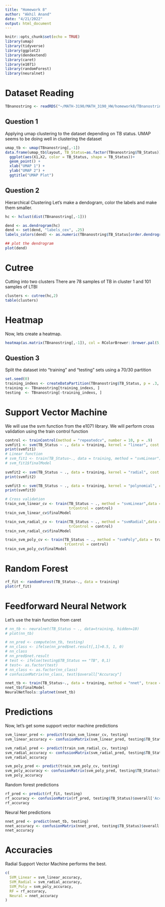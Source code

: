 ```yaml
---
title: "Homework 8"
author: "Akhil Anand"
date: "4/21/2022"
output: html_document
---
```


```r
knitr::opts_chunk$set(echo = TRUE)
library(umap)
library(tidyverse)
library(ggplot2)
library(dendextend)
library(caret)
library(e1071)
library(randomForest)
library(neuralnet)
```

# Dataset Reading

```r
TBnanostring <- readRDS("~/MATH-3190/MATH_3190_HW/homework8/TBnanostring.rds")
```

## Question 1

Applying umap clustering to the dataset depending on TB status.
UMAP seems to be doing well in clustering the dataset

```r
umap_tb <- umap(TBnanostring[,-1])
data.frame(umap_tb$layout, TB_Status=as.factor(TBnanostring$TB_Status)) %>%
  ggplot(aes(X1,X2, color = TB_Status, shape = TB_Status))+
  geom_point() +
  xlab("UMAP 1") +
  ylab("UMAP 2") +
  ggtitle("UMAP Plot")

```

## Question 2 

Hierarchical Clustering
Let's make a dendogram, color the labels and make them smaller.

```r
hc <- hclust(dist(TBnanostring[,-1]))

dend <- as.dendrogram(hc)
dend <- set(dend, "labels_cex", .25)
labels_colors(dend) <- as.numeric(TBnanostring$TB_Status[order.dendrogram(dend)]=="LTBI")+1

## plot the dendrogram
plot(dend)
```
# Cutree
Cutting into two clusters
There are 78 samples of TB in cluster 1 and 101 samples of LTBI

```r
clusters <- cutree(hc,2)
table(clusters)
```
# Heatmap
Now, lets create a heatmap.

```r
heatmap(as.matrix(TBnanostring[,-1]), col = RColorBrewer::brewer.pal(5, "Spectral"))
```


## Question 3
Split the dataset into "training" and "testing" sets using a 70/30 partition
 
```r
set.seed(0)
training_indexs <- createDataPartition(TBnanostring$TB_Status, p = .3, list = F)
training <- TBnanostring[training_indexs, ]
testing  <- TBnanostring[-training_indexs, ]
```

# Support Vector Machine
We will use the svm function from the e1071 library. We will perform cross validation using 
the train control function

```r
control <- trainControl(method = "repeatedcv", number = 10, p = .9)
svmfit1 <- svm(TB_Status ~ ., data = training, kernel = "linear", cost = 10, scale = FALSE)
print(svmfit1)
# Linear function 
# svm_fit1 <- train(TB_Status~., data = training, method = "svmLinear")
# svm_fit1$finalModel
  
svmfit2 <- svm(TB_Status ~ ., data = training, kernel = "radial", cost = 10, scale = FALSE) 
print(svmfit2)

svmfit3 <- svm(TB_Status ~ ., data = training, kernel = "polynomial", cost = 10, scale = FALSE) 
print(svmfit3)

# Cross validation
train_svm_linear_cv <- train(TB_Status ~ ., method = "svmLinear",data = training,
                             trControl = control)
train_svm_linear_cv$finalModel

train_svm_radial_cv <- train(TB_Status ~ ., method = "svmRadial",data = training,
                             trControl = control)
train_svm_radial_cv$finalModel

train_svm_poly_cv <- train(TB_Status ~ ., method = "svmPoly",data = training,
                           trControl = control)
train_svm_poly_cv$finalModel

```

# Random Forest 

```r
rf_fit <- randomForest(TB_Status~., data = training)
plot(rf_fit)
```


# Feedforward Neural Network
Let's use the train function from caret

```r
# nn_tb <- neuralnet(TB_Status ~ ., data=training, hidden=10)
# plot(nn_tb)

# nn_pred <- compute(nn_tb, testing)
# nn_class <- ifelse(nn_pred$net.result[,1]>0.5, 1, 0)
# nn_class
# nn_pred$net.result
# test <- ifelse(testing$TB_Status == "TB", 0,1)
# test<- as.factor(test)
# nn_class <- as.factor(nn_class)
# confusionMatrix(nn_class, test)$overall["Accuracy"]

nnet_tb <- train(TB_Status~., data = training, method = "nnet", trace = F)
nnet_tb$finalModel
NeuralNetTools::plotnet(nnet_tb)
```


# Predictions
Now, let's get some support vector machine predictions
```r
svm_linear_pred <- predict(train_svm_linear_cv, testing)
svm_linear_accuracy <- confusionMatrix(svm_linear_pred, testing$TB_Status)$overall['Accuracy']

svm_radial_pred <- predict(train_svm_radial_cv, testing)
svm_radial_accuracy <- confusionMatrix(svm_radial_pred, testing$TB_Status)$overall['Accuracy']
svm_radial_accuracy

svm_poly_pred <- predict(train_svm_poly_cv, testing)
svm_poly_accuracy <- confusionMatrix(svm_poly_pred, testing$TB_Status)$overall['Accuracy']
svm_poly_accuracy

```

Random forest predictions

```r
rf_pred <- predict(rf_fit, testing)
rf_accuracy <- confusionMatrix(rf_pred, testing$TB_Status)$overall['Accuracy']
rf_accuracy
```

Neural Net predictions

```r
nnet_pred <- predict(nnet_tb, testing)
nnet_accuracy <- confusionMatrix(nnet_pred, testing$TB_Status)$overall['Accuracy']
nnet_accuracy
```


# Accuracies
Radial Support Vector Machine performs the best.

```r
c(
  SVM_Linear = svm_linear_accuracy,
  SVM_Radial = svm_radial_accuracy,
  SVM_Poly = svm_poly_accuracy,
  RF = rf_accuracy,
  Neural = nnet_accuracy
)
```

 
 
 
 
 
